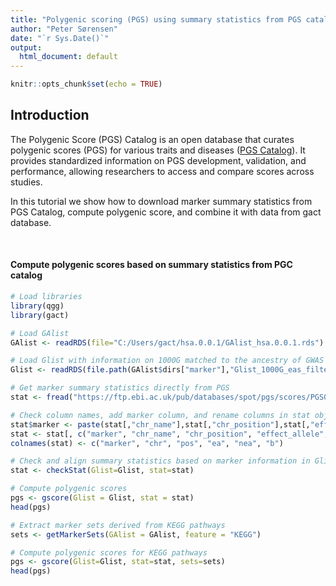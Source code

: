 ```yaml
---
title: "Polygenic scoring (PGS) using summary statistics from PGS catalog and biological pathway information"
author: "Peter Sørensen"
date: "`r Sys.Date()`"
output:
  html_document: default
---
```


```r
knitr::opts_chunk$set(echo = TRUE)
```

## Introduction
The Polygenic Score (PGS) Catalog is an open database that curates polygenic scores (PGS) for various traits and diseases ([PGS Catalog](https://www.pgscatalog.org)). It provides standardized information on PGS development, validation, and performance, allowing researchers to access and compare scores across studies.

In this tutorial we show how to download marker summary statistics from PGS Catalog, compute polygenic score, and combine it with data from gact database.

<br>

#### Compute polygenic scores based on summary statistics from PGC catalog
```r
# Load libraries
library(qgg)
library(gact)

# Load GAlist
GAlist <- readRDS(file="C:/Users/gact/hsa.0.0.1/GAlist_hsa.0.0.1.rds")

# Load Glist with information on 1000G matched to the ancestry of GWAS data
Glist <- readRDS(file.path(GAlist$dirs["marker"],"Glist_1000G_eas_filtered.rds"))

# Get marker summary statistics directly from PGS
stat <- fread("https://ftp.ebi.ac.uk/pub/databases/spot/pgs/scores/PGS003725/ScoringFiles/PGS003725.txt.gz",data.table=F, skip=14)

# Check column names, add marker column, and rename columns in stat object
stat$marker <- paste(stat[,"chr_name"],stat[,"chr_position"],stat[,"effect_allele"],stat[,"other_allele"],sep="_")
stat <- stat[, c("marker", "chr_name", "chr_position", "effect_allele", "other_allele", "effect_weight")]
colnames(stat) <- c("marker", "chr", "pos", "ea", "nea", "b")

# Check and align summary statistics based on marker information in Glist
stat <- checkStat(Glist=Glist, stat=stat)

# Compute polygenic scores
pgs <- gscore(Glist = Glist, stat = stat)
head(pgs)

# Extract marker sets derived from KEGG pathways
sets <- getMarkerSets(GAlist = GAlist, feature = "KEGG")

# Compute polygenic scores for KEGG pathways
pgs <- gscore(Glist=Glist, stat=stat, sets=sets)
head(pgs)
```
